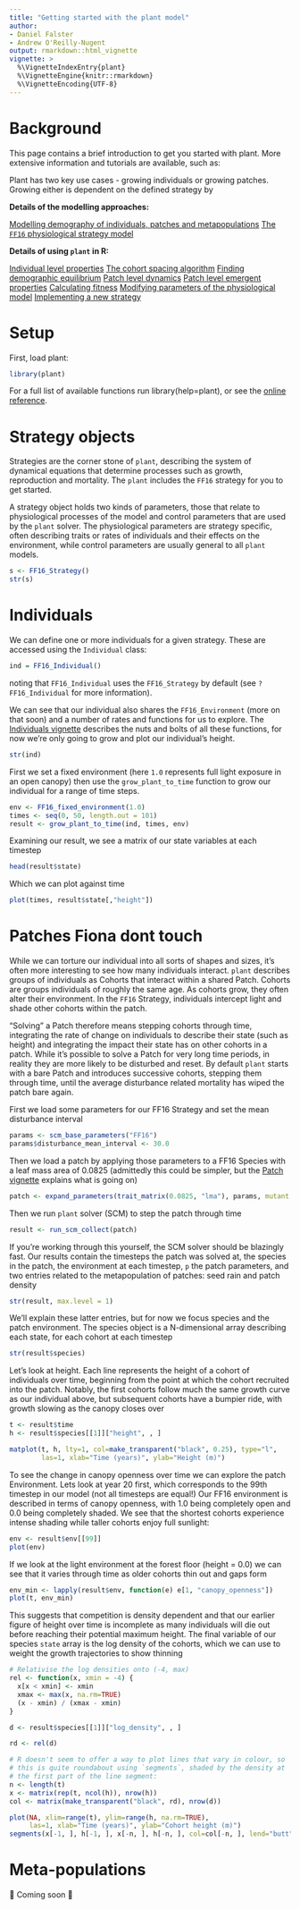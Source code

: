 ```yaml
---
title: "Getting started with the plant model"
author:
- Daniel Falster
- Andrew O'Reilly-Nugent
output: rmarkdown::html_vignette
vignette: >
  %\VignetteIndexEntry{plant}
  %\VignetteEngine{knitr::rmarkdown}
  %\VignetteEncoding{UTF-8}
---
```


# Background

This page contains a brief introduction to get you started with plant. More extensive information and tutorials are available, such as:

Plant has two key use cases - growing individuals or growing patches. Growing either is dependent on the defined strategy by  


**Details of the modelling approaches:**

[Modelling demography of individuals, patches and metapopulations](https://traitecoevo.github.io/plant/articles/demography.html)
[The `FF16` physiological strategy model](https://traitecoevo.github.io/plant/articles/demography.html)

**Details of using `plant` in R:**

[Individual level properties](https://traitecoevo.github.io/plant/articles/individuals.html)
[The cohort spacing algorithm](https://traitecoevo.github.io/plant/articles/cohort_spacing.html)
[Finding demographic equilibrium](https://traitecoevo.github.io/plant/articles/equilibrium.html)
[Patch level dynamics](https://traitecoevo.github.io/plant/articles/patch.html)
[Patch level emergent properties](https://traitecoevo.github.io/plant/articles/emergent.html)
[Calculating fitness](https://traitecoevo.github.io/plant/articles/fitness.html)
[Modifying parameters of the physiological model](https://traitecoevo.github.io/plant/articles/parameters.html)
[Implementing a new strategy](https://traitecoevo.github.io/plant/articles/strategy.html)

# Setup

First, load plant:

```r
library(plant)
```
For a full list of available functions run library(help=plant), or see the [online reference](https://traitecoevo.github.io/plant/reference/index.html).

# Strategy objects

Strategies are the corner stone of `plant`, describing the system of dynamical equations that determine processes such as growth, reproduction and mortality. The `plant` includes the `FF16` strategy for you to get started.

A strategy object holds two kinds of parameters, those that relate to physiological processes of the model and control parameters that are used by the `plant` solver. The physiological parameters are strategy specific, often describing traits or rates of individuals and their effects on the environment, while control parameters are usually general to all `plant` models.

```r
s <- FF16_Strategy()
str(s)
```

# Individuals

We can define one or more individuals for a given strategy. These are accessed using the `Individual` class:

```r
ind = FF16_Individual()
```

noting that `FF16_Individual` uses the `FF16_Strategy` by default (see `?FF16_Individual` for more information).

We can see that our individual also shares the `FF16_Environment` (more on that soon) and a number of rates and functions for us to explore. The [Individuals vignette](https://traitecoevo.github.io/plant/articles/individuals.html) describes the nuts and bolts of all these functions, for now we're only going to grow and plot our individual's height.

```r
str(ind)
```
First we set a fixed environment (here `1.0` represents full light exposure in an open canopy) then use the `grow_plant_to_time` function to grow our individual for a range of time steps. 

```r
env <- FF16_fixed_environment(1.0)
times <- seq(0, 50, length.out = 101)
result <- grow_plant_to_time(ind, times, env)
```

Examining our result, we see a matrix of our state variables at each timestep

```r
head(result$state)
```

Which we can plot against time

```r
plot(times, result$state[,"height"])
```


# Patches Fiona dont touch

While we can torture our individual into all sorts of shapes and sizes, it's often more interesting to see how many individuals interact. `plant` describes groups of individuals as Cohorts that interact within a shared Patch. Cohorts are groups individuals of roughly the same age. As cohorts grow, they often alter their environment. In the `FF16` Strategy, individuals intercept light and shade other cohorts within the patch.

"Solving" a Patch therefore means stepping cohorts through time, integrating the rate of change on individuals to describe their state (such as height) and integrating the impact their state has on other cohorts in a patch. While it's possible to solve a Patch for very long time periods, in reality they are more likely to be disturbed and reset. By default `plant` starts with a bare Patch and introduces successive cohorts, stepping them through time, until the average disturbance related mortality has wiped the patch bare again.

First we load some parameters for our FF16 Strategy and set the mean disturbance interval

```r
params <- scm_base_parameters("FF16")
params$disturbance_mean_interval <- 30.0
```

Then we load a patch by applying those parameters to a FF16 Species with a leaf mass area of 0.0825 (admittedly this could be simpler, but the [Patch vignette](https://traitecoevo.github.io/plant/articles/patch.html) explains what is going on)

```r
patch <- expand_parameters(trait_matrix(0.0825, "lma"), params, mutant = FALSE)
```

Then we run `plant` solver (SCM) to step the patch through time

```r
result <- run_scm_collect(patch)
```

If you're working through this yourself, the SCM solver should be blazingly fast. Our results contain the timesteps the patch was solved at, the species in the patch, the environment at each timestep, `p` the patch parameters, and two entries related to the metapopulation of patches: seed rain and patch density

```r
str(result, max.level = 1)
```
We'll explain these latter entries, but for now we focus species and the patch environment. The species object is a N-dimensional array describing each state, for each cohort at each timestep

```r
str(result$species)
```
Let's look at height. Each line represents the height of a cohort of individuals over time, beginning from the point at which the cohort recruited into the patch. Notably, the first cohorts follow much the same growth curve as our individual above, but subsequent cohorts have a bumpier ride, with growth slowing as the canopy closes over

```r
t <- result$time
h <- result$species[[1]]["height", , ]

matplot(t, h, lty=1, col=make_transparent("black", 0.25), type="l",
        las=1, xlab="Time (years)", ylab="Height (m)")
```
To see the change in canopy openness over time we can explore the patch Environment. Lets look at year 20 first, which corresponds to the 99th timestep in our model (not all timesteps are equal!) Our FF16 environment is described in terms of canopy openness, with 1.0 being completely open and 0.0 being completely shaded. We see that the shortest cohorts experience intense shading while taller cohorts enjoy full sunlight:

```r
env <- result$env[[99]]
plot(env)
```
If we look at the light environment at the forest floor (height = 0.0) we can see that it varies through time as older cohorts thin out and gaps form

```r
env_min <- lapply(result$env, function(e) e[1, "canopy_openness"])
plot(t, env_min)
```

This suggests that competition is density dependent and that our earlier figure of height over time is incomplete as many individuals will die out before reaching their potential maximum height. The final variable of our species `state` array is the log density of the cohorts, which we can use to weight the growth trajectories to show thinning

```r
# Relativise the log densities onto (-4, max)
rel <- function(x, xmin = -4) {
  x[x < xmin] <- xmin
  xmax <- max(x, na.rm=TRUE)
  (x - xmin) / (xmax - xmin)
}

d <- result$species[[1]]["log_density", , ]

rd <- rel(d)

# R doesn't seem to offer a way to plot lines that vary in colour, so
# this is quite roundabout using `segments`, shaded by the density at
# the first part of the line segment:
n <- length(t)
x <- matrix(rep(t, ncol(h)), nrow(h))
col <- matrix(make_transparent("black", rd), nrow(d))

plot(NA, xlim=range(t), ylim=range(h, na.rm=TRUE),
     las=1, xlab="Time (years)", ylab="Cohort height (m)")
segments(x[-1, ], h[-1, ], x[-n, ], h[-n, ], col=col[-n, ], lend="butt")
```

# Meta-populations

🚧 Coming soon 🚧

